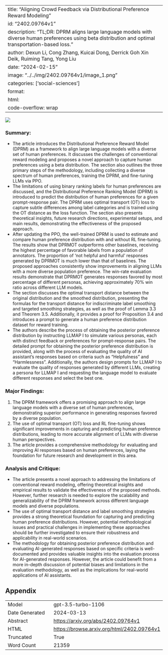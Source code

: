 
---
title: "Aligning Crowd Feedback via Distributional Preference Reward Modeling"
id: "2402.09764v1"
description: "TL;DR: DPRM aligns large language models with diverse human preferences using beta distribution and optimal transportation-based loss."
author: Dexun Li, Cong Zhang, Kuicai Dong, Derrick Goh Xin Deik, Ruiming Tang, Yong Liu
date: "2024-02-15"
image: "../../img/2402.09764v1/image_1.png"
categories: ['social-sciences']
format:
  html:
    code-overflow: wrap
---

![](../../img/2402.09764v1/image_1.png)

### Summary:
- The article introduces the Distributional Preference Reward Model (DPRM) as a framework to align large language models with a diverse set of human preferences. It discusses the challenges of conventional reward modeling and proposes a novel approach to capture human preferences using a beta distribution. The section also outlines the three primary steps of the methodology, including collecting a diverse spectrum of human preferences, training the DPRM, and fine-tuning LLMs via PPO.
- The limitations of using binary ranking labels for human preferences are discussed, and the Distributional Preference Ranking Model (DPRM) is introduced to predict the distribution of human preferences for a given prompt-response pair. The DPRM uses optimal transport (OT) loss to capture subtle differences among label categories and is trained using the OT distance as the loss function. The section also presents theoretical insights, future research directions, experimental setups, and main results, demonstrating the effectiveness of the proposed approach.
- After updating the PPO, the well-trained DPRM is used to estimate and compare human preference distribution with and without RL fine-tuning. The results show that DPRMOT outperforms other baselines, receiving the highest percentage of favorable labels from a population of annotators. The proportion of 'not helpful and harmful' responses generated by DPRMOT is much lower than that of baselines. The proposed approaches consistently show improvements in aligning LLMs with a more diverse population preference. The win-rate evaluation results demonstrate that DPRMOT generates responses favored by most percentage of different personas, achieving approximately 70% win ratio across different LLM models.
- The section discusses the optimal transport distance between the original distribution and the smoothed distribution, presenting the formulas for the transport distance for indiscriminate label smoothing and targeted smoothing strategies, as well as the proof of Lemma 3.3 and Theorem 3.5. Additionally, it provides a proof for Proposition 3.4 and introduces a prompt to generate a human preference distribution dataset for reward training.
- The authors describe the process of obtaining the posterior preference distribution by instructing LLMAP I to simulate various personas, each with distinct feedback or preferences for prompt-response pairs. The detailed prompt for obtaining the posterior preference distribution is provided, along with the process of evaluating the quality of AI assistant's responses based on criteria such as "Helpfulness" and "Harmlessness". Additionally, the authors design prompts for LLMAP I to evaluate the quality of responses generated by different LLMs, creating a persona for LLMAP I and requesting the language model to evaluate different responses and select the best one.

### Major Findings:
1. The DPRM framework offers a promising approach to align large language models with a diverse set of human preferences, demonstrating superior performance in generating responses favored by a diverse population.
2. The use of optimal transport (OT) loss and RL fine-tuning shows significant improvements in capturing and predicting human preference distributions, leading to more accurate alignment of LLMs with diverse human perspectives.
3. The article provides a comprehensive methodology for evaluating and improving AI responses based on human preferences, laying the foundation for future research and development in this area.

### Analysis and Critique:
- The article presents a novel approach to addressing the limitations of conventional reward modeling, offering theoretical insights and empirical results to validate the effectiveness of the proposed methods. However, further research is needed to explore the scalability and generalizability of the DPRM framework across different language models and diverse populations.
- The use of optimal transport distance and label smoothing strategies provides a strong theoretical foundation for capturing and predicting human preference distributions. However, potential methodological issues and practical challenges in implementing these approaches should be further investigated to ensure their robustness and applicability in real-world scenarios.
- The methodology for obtaining posterior preference distribution and evaluating AI-generated responses based on specific criteria is well-documented and provides valuable insights into the evaluation process for AI-generated responses. However, the article could benefit from a more in-depth discussion of potential biases and limitations in the evaluation methodology, as well as the implications for real-world applications of AI assistants.

## Appendix

|          |          |
|----------|----------|
| Model     | gpt-3.5-turbo-1106       |
| Date Generated     | 2024-03-13       |
| Abstract | [https://arxiv.org/abs/2402.09764v1](https://arxiv.org/abs/2402.09764v1)        |
| HTML     | [https://browse.arxiv.org/html/2402.09764v1](https://browse.arxiv.org/html/2402.09764v1)       |
| Truncated       | True       |
| Word Count       | 21359       |